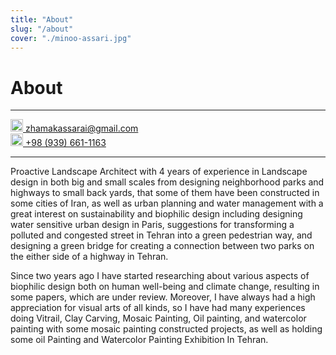 ```yaml
---
title: "About"
slug: "/about"
cover: "./minoo-assari.jpg"
---
```


# About

---

<a href="mailto:zhamakassarai@gmail.com">
  <img src="/icons/email.svg" width="20" height="20" /> zhamakassarai@gmail.com
</a>
<br />
<a href="tel:+989396611163">
  <img src="/icons/phone.svg" width="20" height="20" /> +98 (939) 661-1163
</a>

---

Proactive Landscape Architect with 4 years of experience in Landscape design in both big and small scales from designing neighborhood parks and highways to small back yards, that some of them have been constructed in some cities of Iran, as well as urban planning and water management with a great interest on sustainability and biophilic design including designing water sensitive urban design in Paris, suggestions for transforming a polluted and congested street in Tehran into a green pedestrian way, and designing a green bridge for creating a connection between two parks on the either side of a highway in Tehran.

Since two years ago I have started researching about various aspects of biophilic design both on human well-being and climate change, resulting in some papers, which are under review. Moreover, I have always had a high appreciation for visual arts of all kinds, so I have had many experiences doing Vitrail, Clay Carving, Mosaic Painting, Oil painting, and watercolor painting with some mosaic painting constructed projects, as well as holding some oil Painting and Watercolor Painting Exhibition In Tehran.  
